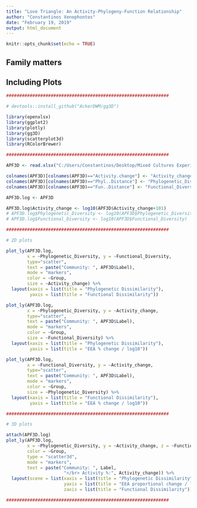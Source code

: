 ```yaml
---
title: "Love Triangle: An Activity-Phylogeny-Function Relationship"
author: "Constantinos Xenophontos"
date: "February 19, 2019"
output: html_document
---
```


```r
knitr::opts_chunk$set(echo = TRUE)
```

## Family matters


## Including Plots


```r
##############################################################

# devtools::install_github("AckerDWM/gg3D")

library(openxlsx)
library(ggplot2)
library(plotly)
library(gg3D)
library(scatterplot3d)
library(RColorBrewer)

##############################################################

APF3D <- read.xlsx("C:/Users/Constantinos/Desktop/Mixed Cultures Experiment - 2018/Assay-25_Fluorescence Assays Rates/Clusters/Activity-Dissimilarity matrix.xlsx")

colnames(APF3D)[colnames(APF3D)=="Activity.change"] <- "Activity_change"
colnames(APF3D)[colnames(APF3D)=="Phyl..Distance"] <- "Phylogenetic_Diversity"
colnames(APF3D)[colnames(APF3D)=="Fun..Distance"] <- "Functional_Diversity"

APF3D.log <- APF3D

APF3D.log$Activity_change <- log10(APF3D$Activity_change+101)
# APF3D.log$Phylogenetic_Diversity <- log10(APF3D$Phylogenetic_Diversity)
# APF3D.log$Functional_Diversity <- log10(APF3D$Functional_Diversity)

##############################################################

# 2D plots

plot_ly(APF3D.log,
        x = ~Phylogenetic_Diversity, y = ~Functional_Diversity,
        type="scatter",
        text = paste("Community: ", APF3D$Label),
        mode = "markers",
        color = ~Group,
        size = ~Activity_change) %>%
  layout(xaxis = list(title = "Phylogenetic Dissimilarity"),
         yaxis = list(title = "Functional Dissimilarity"))

plot_ly(APF3D.log,
        x = ~Phylogenetic_Diversity, y = ~Activity_change,
        type="scatter",
        text = paste("Community: ", APF3D$Label),
        mode = "markers",
        color = ~Group,
        size = ~Functional_Diversity) %>%
  layout(xaxis = list(title = "Phylogenetic Dissimilarity"),
         yaxis = list(title = "EEA % change / log10"))

plot_ly(APF3D.log,
        x = ~Functional_Diversity, y = ~Activity_change,
        type="scatter",
        text = paste("Community: ", APF3D$Label),
        mode = "markers",
        color = ~Group,
        size = ~Phylogenetic_Diversity) %>%
  layout(xaxis = list(title = "Functional Dissimilarity"),
         yaxis = list(title = "EEA % change / log10"))

##############################################################

# 3D plots

attach(APF3D.log)
plot_ly(APF3D.log,
        x = ~Phylogenetic_Diversity, y = ~Activity_change, z = ~Functional_Diversity,
        color = ~Group,
        type = "scatter3d",
        mode = "markers",
        text = paste("Community: ", Label,
                      "</br> Activity %:", Activity_change)) %>%
  layout(scene = list(xaxis = list(title = "Phylogenetic Dissimilarity"),
                      yaxis = list(title = "EEA proportional change / log10"),
                      zaxis = list(title = "Functional Dissimilarity")))

##############################################################
```